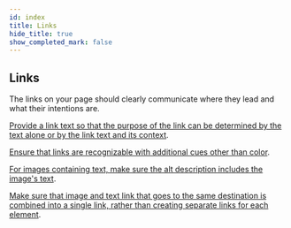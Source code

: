 ```yaml
---
id: index
title: Links
hide_title: true
show_completed_mark: false
---
```



<Card icon="⛓">

## Links

The links on your page should clearly communicate where they lead and what their intentions are.

</Card>

<ProgressBar />

<CategoryItem id="link-text">

[Provide a link text so that the purpose of the link can be determined by the text alone or by the link text and its context](link-text.md).
<!--
Some assistive technology can list all links on a page. Giving all links clear and meaningful texts will help these users to choose and interact with your content more easily.
-->
</CategoryItem>

<CategoryItem id="link-styling">

[Ensure that links are recognizable with additional cues other than color](link-styling.md).
<!--
Color alone is not sufficent to indicate the presence of a link, additional cues like underline, bigger font, another font, bold, etc must be used.
-->
</CategoryItem>


<CategoryItem id="image-text-alt-description">

[For images containing text, make sure the alt description includes the image's text](image-text-alt-description.md).
<!--
You should not use text as image. For those cases it can not be avoided, like for instance in a non-clickable logo the alt text should state what the logo says, e.g. "Daresay".
-->
</CategoryItem>


<CategoryItem id="combine-text-image-link">

[Make sure that image and text link that goes to the same destination is combined into a single link, rather than creating separate links for each element](combine-text-image-link.md).
<!--
Having everything clickable is good for touch areas but don't repeat the link for every element since screen readers will read them one by one.
-->
</CategoryItem>
